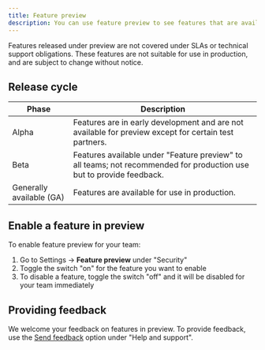```yaml
---
title: Feature preview
description: You can use feature preview to see features that are available in beta and to enable or disable each feature for your team.
---
```


<Warning>
  Features released under preview are not covered under SLAs or technical
  support obligations. These features are not suitable for use in production,
  and are subject to change without notice.
</Warning>

## Release cycle

| Phase                    | Description                                                                                                          |
| ------------------------ | -------------------------------------------------------------------------------------------------------------------- |
| Alpha                    | Features are in early development and are not available for preview except for certain test partners.                |
| Beta                     | Features available under "Feature preview" to all teams; not recommended for production use but to provide feedback. |
| Generally available (GA) | Features are available for use in production.                                                                        |

## Enable a feature in preview

To enable feature preview for your team:

1. Go to Settings -> **Feature preview** under "Security"
1. Toggle the switch "on" for the feature you want to enable
1. To disable a feature, toggle the switch "off" and it will be disabled for your team immediately

## Providing feedback

We welcome your feedback on features in preview. To provide feedback, use the [Send feedback](/settings/providing-feedback) option under "Help and support".
